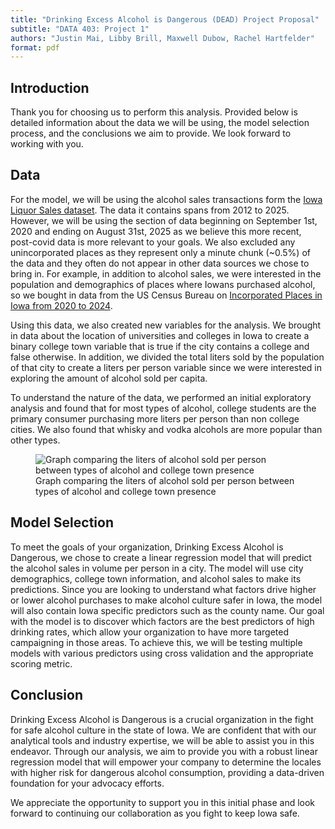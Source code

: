```yaml
---
title: "Drinking Excess Alcohol is Dangerous (DEAD) Project Proposal"
subtitle: "DATA 403: Project 1"
authors: "Justin Mai, Libby Brill, Maxwell Dubow, Rachel Hartfelder"
format: pdf
---
```


## Introduction

Thank you for choosing us to perform this analysis. Provided below is detailed information about the data we will be using, the model selection process, and the conclusions we aim to provide. We look forward to working with you.

## Data

For the model, we will be using the alcohol sales transactions form the [Iowa Liquor Sales dataset](https://data.iowa.gov/Sales-Distribution/Iowa-Liquor-Sales/m3tr-qhgy/about_data). The data it contains spans from 2012 to 2025. However, we will be using the section of data beginning on September 1st, 2020 and ending on August 31st, 2025 as we believe this more recent, post-covid data is more relevant to your goals. We also excluded any unincorporated places as they represent only a minute chunk (\~0.5%) of the data and they often do not appear in other data sources we chose to bring in. For example, in addition to alcohol sales, we were interested in the population and demographics of places where Iowans purchased alcohol, so we bought in data from the US Census Bureau on [Incorporated Places in Iowa from 2020 to 2024](https://www.census.gov/data/tables/time-series/demo/popest/2020s-total-cities-and-towns.html).

Using this data, we also created new variables for the analysis. We brought in data about the location of universities and colleges in Iowa to create a binary college town variable that is true if the city contains a college and false otherwise. In addition, we divided the total liters sold by the population of that city to create a liters per person variable since we were interested in exploring the amount of alcohol sold per capita.

To understand the nature of the data, we performed an initial exploratory analysis and found that for most types of alcohol, college students are the primary consumer purchasing more liters per person than non college cities. We also found that whisky and vodka alcohols are more popular than other types.

![Graph comparing the liters of alcohol sold per person between types of alcohol and college town presence](Graphs/client_b_graph_1.png)

## Model Selection

To meet the goals of your organization, Drinking Excess Alcohol is Dangerous, we chose to create a linear regression model that will predict the alcohol sales in volume per person in a city. The model will use city demographics, college town information, and alcohol sales to make its predictions. Since you are looking to understand what factors drive higher or lower alcohol purchases to make alcohol culture safer in Iowa, the model will also contain Iowa specific predictors such as the county name. Our goal with the model is to discover which factors are the best predictors of high drinking rates, which allow your organization to have more targeted campaigning in those areas. To achieve this, we will be testing multiple models with various predictors using cross validation and the appropriate scoring metric.

## Conclusion

Drinking Excess Alcohol is Dangerous is a crucial organization in the fight for safe alcohol culture in the state of Iowa. We are confident that with our analytical tools and industry expertise, we will be able to assist you in this endeavor. Through our analysis, we aim to provide you with a robust linear regression model that will empower your company to determine the locales with higher risk for dangerous alcohol consumption, providing a data-driven foundation for your advocacy efforts.

We appreciate the opportunity to support you in this initial phase and look forward to continuing our collaboration as you fight to keep Iowa safe.
